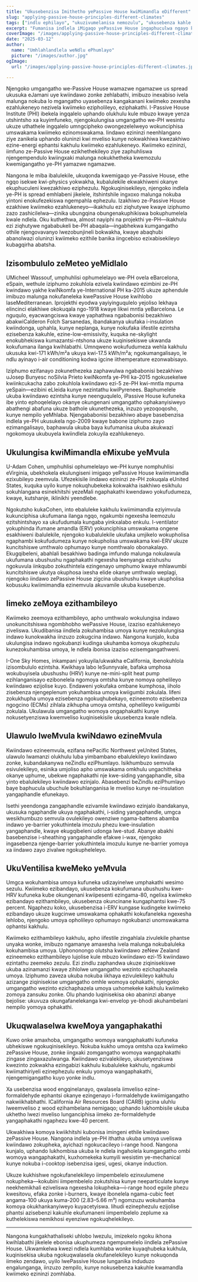 ```yaml
---
title: "Ukusebenzisa Imithetho yePassive House kwiMimandla eDifferent"
slug: "applying-passive-house-principles-different-climates"
tags: ["indlu ephilayo", "ukuzivumelanisa nemozulu", "ukusebenza kahle kwamandla", "ukuhlala", "ukusetyenziswa kwelizwe lonke"]
excerpt: "Fumanisa indlela iMigaqo yePassive House ingaphuculwa ngayo kwiimeko ezahlukeneyo zeemozulu kwihlabathi jikelele, ngamagqabantshintshi emihla ngemihla kunye nezisombululo ezisebenzayo zokugcina comfort kunye neefanelekileyo kwiimeko ezithile."
coverImage: "/images/applying-passive-house-principles-different-climates.jpg"
date: "2025-03-12"
author:
  name: "Umhlahlandlela weNdlu ePhumlayo"
  picture: "/images/author.jpg"
ogImage:
  url: "/images/applying-passive-house-principles-different-climates.jpg"

---
```

Njengoko umgangatho we-Passive House wamazwe ngamazwe us spread ukusuka eJamani uye kwiindawo zonke zehlabathi, imibuzo inexabiso ivela malunga nokuba lo mgangatho uyasebenza kangakanani kwiimeko zexesha ezahlukeneyo nezivela kwiimeko ezipholileyo, eziphakathi. I-Passive House Institute (PHI) ibekela ingqalelo uphando olukhulu kule mbuzo kwaye yenza utshintsho xa kuyimfuneko, njengokulungisa umgangatho we-PH wesintu ukuze uthathele ingqalelo umngcipheko owongezelelweyo wokunciphisa umswakama kwiimeko ezinomswakama. Iindawo ezininzi neenhlangano ziye zanikela uphando oluninzi kwi mveliso kunye nokwakhiwa kwezakhiwo ezine-energi ephantsi kakhulu kwiimeko ezahlukeneyo. Kwiimeko ezininzi, iimfuno ze-Passive House ezikhethekileyo ziye zaphuhliswa njengempendulo kwiingxaki malunga nokukhetheka kwemozulu kwemigangatho ye-PH yamazwe ngamazwe.

Nangona le miba ibalulekile, ukuqonda kwemigaqo ye-Passive House, ethe ngqo isekwe kwi-physics yokwakha, kubalulekile ekwakhiweni okanye ekuphuculeni kwezakhiwo eziphezulu. Ngokuqinisekileyo, njengoko indlela ye-PH is spread emhlabeni jikelele, itshintshile ingxoxo malunga nokuba yintoni enokufezekiswa ngempahla ephezulu. Izakhiwo ze-Passive House ezakhiwe kwiimeko ezahlukeneyo—ikakhulu ezi ziqhutywe kwaye iziphumo zazo zashicilelwa—zinika ubungqina obungenakuphikiswa bokuphumelela kwale ndlela. Oku kuthethwa, almost nayiphi na projekthi ye-PH—ikakhulu ezi ziqhutywe ngababukeli be-PH abaqala—ingabhekwa kumgangatho othile njengovavanyo lwezobunjineli bokwakha, kwaye abaqhubi abanolwazi oluninzi kwiimeko ezithile banika iingcebiso ezixabisekileyo kubagqirha abatsha.
## Izisombululo zeMeteo yeMidlalo

UMicheel Wassouf, umphuhlisi ophumelelayo we-PH ovela eBarcelona, eSpain, wethule iziphumo zokuhlola ezivela kwiindawo ezimbini ze-PH kwindawo yakhe kwiNkomfa ye-International PH ka-2015 ukuze aphendule imibuzo malunga nokufaneleka kwePassive House kwihlobo laseMediterranean. Iprojekthi eyodwa yayiyinguqulelo yejoliso lekhaya elincinci elakhiwe okokuqala ngo-1918 kwaye likwi mntla yeBarcelona. Le nguqulo, eyacwangciswa kwaye yaphathwa ngababonisi bezakhiwo abakwiCalderon Folch Sarsanedas, ibandakanya ukufaka i-insulation kwiindonga, uphahla, kunye neplanga, kunye nokufaka iifestile ezintsha ezisebenza kakuhle, ezine-low-emissivity, kuquka ne-skylight enokubhekiswa kumazantsi-ntshona ukuze kuqinisekiswe ukwanda kokufumana ilanga kwihlabathi. Umnqweno wokufudumeza wehla kakhulu ukusuka kwi-171 kWh/m²a ukuya kwi-17.5 kWh/m²a; ngokumangalisayo, le ndlu ayinayo i-air conditioning kodwa igcine iithemperature ezonwabisayo.

Iziphumo ezifanayo zokunethezeka zaphawulwa ngababonisi bezakhiwo uJosep Bunyesc noSilvia Prieto kwiNkomfa ye-PHI ka-2015 ngokusekelwe kwiinkcukacha zabo zokuhlola kwiindawo ezi-5 ze-PH kwi-mntla mpuma yeSpain—ezibini eLleida kunye nezintathu kwiPyrenees. Baphumelele ukuba kwiindawo ezintsha kunye neenguqulelo, iPassive House kufuneka ibe yinto ephoqelelayo okanye okungenani umgangatho ophakanyisiweyo abathengi abafuna ukuze bathole ukunethezeka, inzuzo yezoqoqosho, kunye nempilo yeMhlaba. Njengababonisi bezakhiwo abaye basebenzisa indlela ye-PH ukusukela ngo-2009 kwaye babone iziphumo zayo ezimangalisayo, baphawula ukuba baya kufumanisa ukuba akukwazi ngokomoya ukubuyela kwiindlela zokuyila ezahlukeneyo.
## Ukulungisa kwiMimandla eMixube yeMvula

U-Adam Cohen, umphuhlisi ophumelelayo we-PH kunye nomphuhlisi eVirginia, ubekhokela ekulungiseni imigaqo yePassive House kwiimimandla ezixubileyo zeemvula. Ufezekisile iindawo ezininzi ze-PH zokuqala eUnited States, kuquka uyilo kunye nokuqhubekeka kokwakha isakhiwo esikhulu sokuhlangana esinekhitshi yezeMali ngaphakathi kwendawo yokufudumeza, kwaye, kutshanje, iklinikhi yeendlebe.

Ngokutsho kukaCohen, into ebaluleke kakhulu kwiimimandla eziyimvula kukunciphisa ukufumana ilanga ngqo, ngakumbi ngexesha leemozulu ezitshintshayo xa ukufudumala kungaba yinkxalabo enkulu. I-ventilator yokuphinda ifumane amandla (ERV) yokunciphisa umswakama ongene esakhiweni ibalulekile, njengoko kubalulekile ukufaka umjikelo wokupholisa ngaphambi kokufudumeza kunye nokupholisa umswakama kwi-ERV ukuze kuncitshiswe umthwalo ophumayo kunye nomthwalo obonakalayo. Ekugqibeleni, abahlali besakhiwo badinga imfundo malunga nokulawula ukufumana ubushushu ngaphakathi ngexesha leenyanga ezishushu ngokuvula iinkqubo zokuthintela ezingenayo umphumo kwaye mhlawumbi kuncitshiswe ukutya okuphosa ixesha elide okanye umthwalo weplagi, njengoko iindawo zePassive House zigcina ubushushu kwaye ukupholisa kobusuku kwiimimandla ezinemvula akuvamile ukuba kusebenze.
## Iimeko zeMoya ezithambileyo

Kwiimeko zeemoya ezithambileyo, apho umthwalo wokulungisa indawo unokuncitshiswa ngombhobho wePassive House, izaziso ezahlukeneyo ziveliswa. Ukudibanisa iindlela zokuhambisa umoya kunye nezokulungisa indawo kunokwakha iinzuzo zokugcina indawo. Nangona kunjalo, kuba ukulungisa indawo ngokubanzi kudinga ukuhamba komoya okuphezulu kunezokuhambisa umoya, le ndlela ibonisa izaziso ezisemgangathweni.

I-One Sky Homes, inkampani yokuyila/ukwakha eCalifornia, ibenokuhlola izisombululo ezintsha. Kwikhaya labo leSunnyvale, bafaka umphosa wokubuyisela ubushushu (HRV) kunye ne-mini-split heat pump ezihlanganisayo ezibonelela ngomoya omtsha kunye nomoya ophelileyo kwiindawo ezijolise kuyo. Endaweni yokufaka ombane kumphosa, iiholo zisebenza njengeplenum yokuhambisa umoya kwiigumbi zokulala. Iifeni zokukhupha umoya ezisebenza ngokuqhubekayo, ezineemoto ezisebenza ngogcino (ECMs) zihlala zikhupha umoya omtsha, ophelileyo kwiigumbi zokulala. Ukulawula umgangatho womoya ongaphakathi kunye nokusetyenziswa kwemveliso kuqinisekisile ukusebenza kwale ndlela.
## Ulawulo lweMvula kwiNdawo ezineMvula

Kwiindawo ezineemvula, ezifana nePacific Northwest yeUnited States, ulawulo lwamanzi olukhulu luba yimbambano ebalulekileyo kwiindawo zonke, kubandakanywa neZindlu eziPhumlayo. Isikhumbuzo semvula esivulekileyo, esinika umjoliso apho umswakama omkhulu ungachitheka okanye uphume, ubekwe ngaphakathi nje kwe-siding yangaphandle, siba yinto ebalulekileyo kwiindawo ezinjalo. Abasebenzi beZindlu eziPhumlayo baye baphucula ubuchule bokuhlanganisa le mveliso kunye ne-insulation yangaphandle efunekayo.

Isethi yeendonga zangaphandle ezivamile kwiindawo ezinjalo ibandakanya, ukusuka ngaphandle ukuya ngaphakathi, i-siding yangaphandle, umgca wesikhumbuzo semvula ovulekileyo owenziwe ngama-battens abamba indawo ye-barrier yokuthintela imozulu phezu kwe-insulation yangaphandle, kwaye ekugqibeleni udonga lwe-stud. Abanye abakhi basebenzise i-sheathing yangaphandle efakwe i-wax, njengoko ingasebenza njenge-barrier yokuthintela imozulu kunye ne-barrier yomoya xa iindawo zayo zivalwe ngokupheleleyo.

## UkuVentilisa kweMeko yeMvula

Umgca wokuhambisa umoya kufuneka udizayinelwe umphakathi wesimo sezulu. Kwiimeko ezibandayo, ukusebenza kokufumana ubushushu kwe-HRV kufuneka kube okungenani kwiipesenti ezingama-80, ngelixa kwiimeko ezibandayo ezithambileyo, ukusebenza okuncinane kungaphantsi kwe-75 percent. Ngaphezu koko, ukusebenzisa i-ERV kungase kudingeke kwiimeko ezibandayo ukuze kugcinwe umswakama ophakathi kokufaneleka ngexesha lehlobo, njengoko umoya opholileyo ophumayo ngokubanzi unomswakama ophantsi kakhulu.

Kwiimeko ezithambileyo kakhulu, apho iifestile zingahlala zivulekile phantse unyaka wonke, imibuzo ngamanye amaxesha ivela malunga nokubaluleka kokuhambisa umoya. Uphononongo olutsha kwiindawo zeNew Zealand ezineemeko ezithambileyo lujolise kule mbuzo kwiindawo ezi-15 kwiindawo ezintathu zeemeko zezulu. Ezi zindlu zaphandwa ukuze ziqinisekiswe ukuba azinamanzi kwaye zihlolwe umgangatho wezinto ezichaphazela umoya. Iziphumo zaveza ukuba nokuba iikhaya ezivulekileyo kakhulu azizange ziqinisekise umgangatho omhle womoya ophakathi, njengoko umgangatho wezinto ezichaphazela umoya uxhomekeke kakhulu kwiimeko zomoya zansuku zonke. Olu phando luqinisekisa oko abaninzi abanye bejolise: ukuvuza okungafanelekanga kwi-envelop ye-bhodi akuhambelani nempilo yomoya ophakathi.
## Ukuqwalaselwa kweMoya yangaphakathi

Kuwo onke amaxhoba, umgangatho womoya wangaphakathi kufuneka ubhekiswe ngokuqinisekileyo. Nokuba kukho umoya omtsha oza kwiimeko zePassive House, zonke iingxaki zomgangatho womoya wangaphakathi zingase zingaxazulwanga. Kwiindawo ezivalekileyo, ukusetyenziswa kwezinto zokwakha ezingabizi kakhulu kubaluleke kakhulu, ngakumbi kwiimathiriyeli ezinephezulu enkulu yomoya wangaphakathi, njengemigangatho kuyo yonke indlu.

Xa usebenzisa wood engqinelanayo, qwalasela iimveliso ezine-formaldehyde ephantsi okanye ezingenayo i-formaldehyde kwiimigangatho nakwiikhabhathi. ICalifornia Air Resources Board (CARB) igcina uluhlu lweemveliso z wood ezihambelana nemigaqo; uphando lukhombisile ukuba ukhetho lwezi mveliso lunganciphisa iimeko ze-formaldehyde yangaphakathi ngaphezu kwe-40 percent.

Ukwakhiwa komoya kwiikhitshi kubonisa imingeni ethile kwiindawo zePassive House. Nangona indlela ye-PH ithatha ukuba umoya uveliswa kwiindawo zokupheka, ayichazi ngokucacileyo i-range hood. Nangona kunjalo, uphando lukhombisa ukuba le ndlela ingaholela kumgangatho ombi womoya wangaphakathi, kuxhomekeka kumyili wesistim ye-mechanical kunye nokuba i-cooktop isebenzisa igesi, ugesi, okanye induction.

Ukuze kukhishwe ngokufanelekileyo iimpembelelo ezinxulumene nokupheka—kokubini iimpembelelo zokutshisa kunye neeparticulate kunye neekhemikhali eziveliswa ngexesha lokupheka—i-range hood egxile phezu kwesitovu, efaka zonke i-burners, kwaye ibonelela ngama-cubic feet angama-100 ukuya kuma-200 (2.83–5.66 m³) ngomzuzu wokuhamba komoya okukhankanyiweyo kuyacetyiswa. Iihudi ezinephezulu ezijolise phantsi azisebenzi kakuhle ekufumaneni iimpembelelo zeplume xa kuthelekiswa nemikhosi eyenziwe ngokuqhelekileyo.

---

Nangona kungakhathaliseki uhlobo lwezulu, imizekelo ngoku ikhona kwihlabathi jikelele ebonisa ukuphumeza ngempumelelo iindlela zePassive House. Ukwamkelwa kwezi ndlela kumhlaba wonke kuyaqhubeka kukhula, kuqinisekisa ukuba ngokuqwalasela okufanelekileyo kunye nokuqonda iimeko zendawo, uyilo lwePassive House lunganika induduzo engalunganga, iinzuzo zempilo, kunye nokusebenza kakuhle kwamandla kwiimeko ezininzi zomhlaba.
